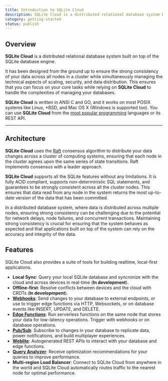 ```yaml
---
title: Introduction to SQLite Cloud
description: SQLite Cloud is a distributed relational database system built on top of the SQLite database engine.
category: getting-started
status: publish
---
```


## Overview
**SQLite Cloud** is a distributed relational database system built on top of the SQLite database engine. 

It has been designed from the ground up to ensure the strong consistency of your data across all nodes in a cluster while simultaneously managing the technical aspects of scaling, security, and data distribution. This ensures that you can focus on your core tasks while relying on **SQLite Cloud** to handle the complexities of managing your databases.

**SQLite Cloud** is written in ANSI C and GO, and it works on most POSIX systems like Linux, *BSD, and Mac OS X (Windows is supported too). You can use **SQLite Cloud** from the [most popular programming](../docs/sdk/) languages or its REST API.

---

## Architecture

**SQLite Cloud** uses the [Raft](https://raft.github.io) consensus algorithm to distribute your data changes across a cluster of computing systems, ensuring that each node in the cluster agrees upon the same series of state transitions. Raft implements consensus with a leader approach.

**SQLite Cloud** supports all the SQLite features without any limitations. It is fully ACID compliant, supports non-deterministic SQL statements, and guarantees to be strongly consistent across all the cluster nodes. This ensures that data read from any node in the system returns the most up-to-date version of the data that has been committed.

In a distributed database system, where data is distributed across multiple nodes, ensuring strong consistency can be challenging due to the potential for network delays, node failures, and concurrent transactions. Maintaining strong consistency is crucial for ensuring that the system behaves as expected and that applications built on top of the system can rely on the accuracy and integrity of the data.

## Features
SQLite Cloud also provides a suite of tools for building realtime, local-first applications.
* **Local Sync**: Query your local SQLite database and syncronize with the cloud and across devices in real-time (**In development**).
* **Offline-first**: Resolve conflicts between devices and the cloud with CRDTs (**In developmpent**).
* **[Webhooks](/webhooks)**: Send changes to your database to external endpoints, or use to trigger edge functions via HTTP, Websockets, or on database events like INSERT, UPDATE, and DELETE.
* **[Edge Functions](/edge_functions)**: Run serverless functions on the same node that stores your data for low-latency operations. Trigger with webhooks or on database operations.
* **[Pub/Sub](/pub_sub)**: Subscribe to changes in your database to replicate data, power notifications, and build multiplayer experiences.
* **[Weblite](/weblite)**: Autogenerated REST APIs to interact with your database and edge functions.
* **[Query Analyzer](/query_analyzer)**: Receive optimization recommendations for your queries to improve performance.
* **Multi-region Load Balancer**: Connect to SQLite Cloud from anywhere in the world and SQLite Cloud automatically routes traffic to the nearest node for optimal performance.
